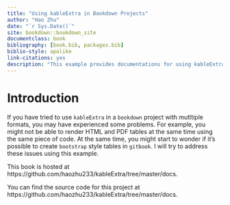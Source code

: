 ```yaml
--- 
title: "Using kableExtra in Bookdown Projects"
author: "Hao Zhu"
date: "`r Sys.Date()`"
site: bookdown::bookdown_site
documentclass: book
bibliography: [book.bib, packages.bib]
biblio-style: apalike
link-citations: yes
description: "This example provides documentations for using kableExtra to customize tables in bookdown projects. "
---
```


# Introduction

If you have tried to use `kableExtra` in a `bookdown` project with mutltiple formats, you may have experienced some problems. For example, you might not be able to render HTML and PDF tables at the same time using the same piece of code. At the same time, you might start to wonder if it's possible to create `bootstrap` style tables in `gitbook`. I will try to address these issues using this example. 

This book is hosted at https://github.com/haozhu233/kableExtra/tree/master/docs.

You can find the source code for this project at https://github.com/haozhu233/kableExtra/tree/master/docs.
